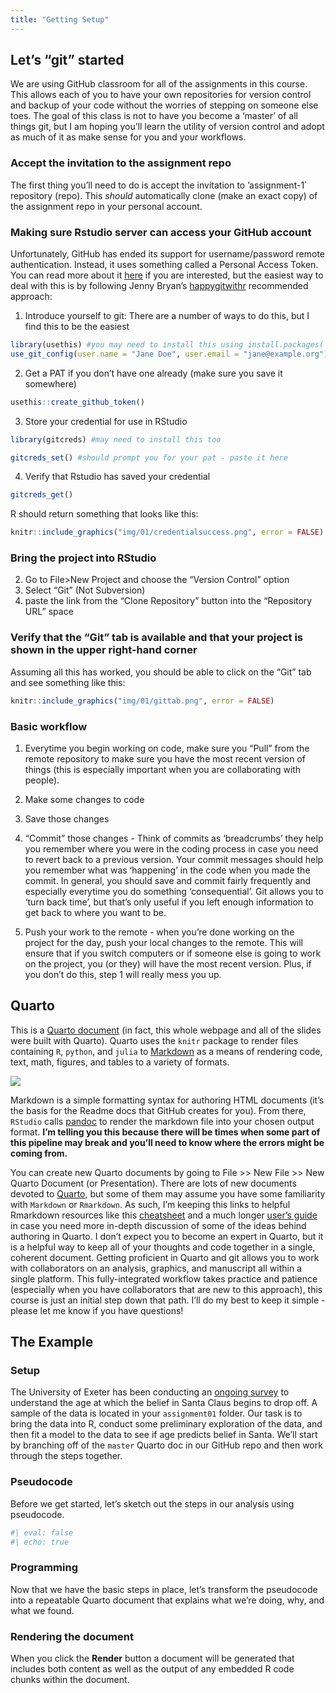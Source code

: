 ```yaml
---
title: "Getting Setup"
---
```


## Let's "git" started

We are using GitHub classroom for all of the assignments in this course. This allows each of you to have your own repositories for version control and backup of your code without the worries of stepping on someone else toes. The goal of this class is not to have you become a 'master' of all things git, but I am hoping you'll learn the utility of version control and adopt as much of it as make sense for you and your workflows. 

### Accept the invitation to the assignment repo

The first thing you'll need to do is accept the invitation to 'assignment-1` repository (repo). This _should_ automatically clone (make an exact copy) of the assignment repo in your personal account. 

### Making sure Rstudio server can access your GitHub account

Unfortunately, GitHub has ended its support for username/password remote authentication. Instead, it uses something called a Personal Access Token. You can read more about it [here](https://docs.github.com/en/github/authenticating-to-github/keeping-your-account-and-data-secure/creating-a-personal-access-token) if you are interested, but the easiest way to deal with this is by following Jenny Bryan's [happygitwithr](https://happygitwithr.com/credential-caching.html#credential-caching) recommended approach:

1. Introduce yourself to git: 
There are a number of ways to do this, but I find this to be the easiest

```r
library(usethis) #you may need to install this using install.packages('usethis')
use_git_config(user.name = "Jane Doe", user.email = "jane@example.org") #your info here
```

2. Get a PAT if you don't have one already (make sure you save it somewhere)

```r
usethis::create_github_token()
```

3. Store your credential for use in RStudio
```r
library(gitcreds) #may need to install this too

gitcreds_set() #should prompt you for your pat - paste it here

```

4. Verify that Rstudio has saved your credential
```r
gitcreds_get()

```

R should return something that looks like this:

```r
knitr::include_graphics("img/01/credentialsuccess.png", error = FALSE)
```

### Bring the project into RStudio

2. Go to File>New Project and choose the "Version Control" option
3. Select "Git" (Not Subversion)
4. paste the link from the "Clone Repository" button into the "Repository URL" space

### Verify that the "Git" tab is available and that your project is shown in the upper right-hand corner

Assuming all this has worked, you should be able to click on the "Git" tab and see something like this:

```r
knitr::include_graphics("img/01/gittab.png", error = FALSE)
```

### Basic workflow

1. Everytime you begin working on code, make sure you "Pull" from the remote repository to make sure you have the most recent version of things (this is especially important when you are collaborating with people).

2. Make some changes to code

3. Save those changes

4. "Commit" those changes - Think of commits as 'breadcrumbs' they help you remember where you were in the coding process in case you need to revert back to a previous version. Your commit messages should help you remember what was 'happening' in the code when you made the commit. In general, you should save and commit fairly frequently and especially everytime you do something 'consequential'. Git allows you to 'turn back time', but that's only useful if you left enough information to get back to where you want to be.

5. Push your work to the remote - when you're done working on the project for the day, push your local changes to the remote. This will ensure that if you switch computers or if someone else is going to work on the project, you (or they) will have the most recent version. Plus, if you don't do this, step 1 will really mess you up.

## Quarto

This is a [Quarto document](https://quarto.org/docs/get-started/authoring/rstudio.html) (in fact, this whole webpage and all of the slides were built with Quarto). Quarto uses the `knitr` package to render files containing `R`, `python`, and `julia` to  [Markdown](https://daringfireball.net/projects/markdown/) as a means of rendering code, text, math, figures, and tables to a variety of formats.

![](/example/img/01/rstudio_qmd_workflow.png){.border fig-alt="Workflow diagram starting with a qmd file, then knitr, then md, then pandoc, then PDF, MS Word, or HTML." fig-align="center"}

Markdown is a simple formatting syntax for authoring HTML documents (it's the basis for the Readme docs that GitHub creates for you). From there, `RStudio` calls [pandoc](https://pandoc.org/) to render the markdown file into your chosen output format. **I'm telling you this because there will be times when some part of this pipeline may break and you'll need to know where the errors might be coming from.**

You can create new Quarto documents by going to File >> New File >> New Quarto Document (or Presentation). There are lots of new documents devoted to [Quarto](https://quarto.org/), but some of them may assume you have some familiarity with `Markdown` or `Rmarkdown`. As such, I'm keeping this links to helpful Rmarkdown resources like this [cheatsheet](https://www.rstudio.com/wp-content/uploads/2015/02/rmarkdown-cheatsheet.pdf) and a much longer [user's guide](https://bookdown.org/yihui/rmarkdown/) in case you need more in-depth discussion of some of the ideas behind authoring in Quarto. I don't expect you to become an expert in Quarto, but it is a helpful way to keep all of your thoughts and code together in a single, coherent document. Getting proficient in Quarto and git allows you to work with collaborators on an analysis, graphics, and manuscript all within a single platform. This fully-integrated workflow takes practice and patience (especially when you have collaborators that are new to this approach), this course is just an initial step down that path. I'll do my best to keep it simple - please let me know if you have questions! 

## The Example

### Setup 

The University of Exeter has been conducting an [ongoing survey](https://exeterssis.eu.qualtrics.com/jfe/form/SV_3fOLbEP4wVLDn2R) to understand the age at which the belief in Santa Claus begins to drop off. A sample of the data is located in your `assignment01` folder. Our task is to bring the data into R, conduct some preliminary exploration of the data, and then fit a model to the data to see if age predicts belief in Santa. We'll start by branching off of the `master` Quarto doc in our GitHub repo and then work through the steps together. 

### Pseudocode

Before we get started, let's sketch out the steps in our analysis using pseudocode.

```r
#| eval: false
#| echo: true

```

### Programming

Now that we have the basic steps in place, let's transform the pseudocode into a repeatable Quarto document that explains what we're doing, why, and what we found.

### Rendering the document

When you click the **Render** button a document will be generated that includes both content as well as the output of any embedded R code chunks within the document. 



